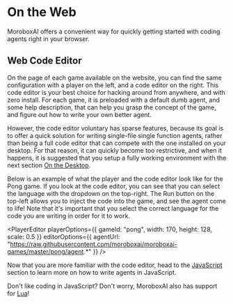 # On the Web

MoroboxAI offers a convenient way for quickly getting started with coding agents
right in your browser.

## Web Code Editor

On the page of each game available on the website, you can find the same
configuration with a player on the left, and a code editor on the right.
This code editor is your best choice for hacking around from anywhere,
and with zero install. For each game, it is preloaded with a default dumb
agent, and some help description, that can help you grasp the concept
of the game, and figure out how to write your own better agent.

However, the code editor voluntary has sparse features, because its goal
is to offer a quick solution for writing single-file single function agents,
rather than being a full code editor that can compete with the one
installed on your desktop.
For that reason, it can quickly become too restrictive, and when it
happens, it is suggested that you setup a fully working environment with
the next section [On the Desktop][desktop].

Below is an example of what the player and the code editor look like for
the Pong game.
If you look at the code editor, you can see that you can select the
language with the dropdown on the top-right.
The Run button on the top-left allows you to inject the code into the game,
and see the agent come to life! Note that it's important that you select the correct
language for the code you are writing in order for it to work.

<PlayerEditor
    playerOptions={{
        gameId: "pong",
        width: 170,
        height: 128,
        scale: 0.5
    }}
    editorOptions={{
        agentUrl:
            "https://raw.githubusercontent.com/moroboxai/moroboxai-games/master/pong/agent.*"
    }}
/>

Now that you are more familiar with the code editor, head to the [JavaScript][javascript]
section to learn more on how to write agents in JavaScript.

Don't like coding in JavaScript?
Don't worry, MoroboxAI also has support for [Lua][lua]!

[desktop]: /learn/coding-agents/on-the-desktop
[javascript]: /lean/coding-agents/javascript
[lua]: /lean/coding-agents/lua
